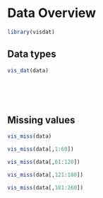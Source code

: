 # Data Overview 

```r
library(visdat)
```


## Data types 

```r
vis_dat(data)
```
<p>&nbsp;</p>
<p>&nbsp;</p>


## Missing values

```r
vis_miss(data)
```


```r
vis_miss(data[,1:60])
```

```r
vis_miss(data[,61:120])
```

```r
vis_miss(data[,121:180])
```

```r
vis_miss(data[,181:260])
```


<p>&nbsp;</p>
<p>&nbsp;</p>


